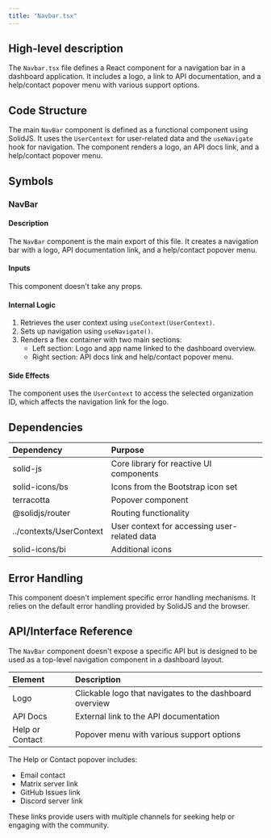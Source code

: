 ```yaml
---
title: "Navbar.tsx"
---
```


## High-level description
The `Navbar.tsx` file defines a React component for a navigation bar in a dashboard application. It includes a logo, a link to API documentation, and a help/contact popover menu with various support options.

## Code Structure
The main `NavBar` component is defined as a functional component using SolidJS. It uses the `UserContext` for user-related data and the `useNavigate` hook for navigation. The component renders a logo, an API docs link, and a help/contact popover menu.

## Symbols

### NavBar
#### Description
The `NavBar` component is the main export of this file. It creates a navigation bar with a logo, API documentation link, and a help/contact popover menu.

#### Inputs
This component doesn't take any props.

#### Internal Logic
1. Retrieves the user context using `useContext(UserContext)`.
2. Sets up navigation using `useNavigate()`.
3. Renders a flex container with two main sections:
   - Left section: Logo and app name linked to the dashboard overview.
   - Right section: API docs link and help/contact popover menu.

#### Side Effects
The component uses the `UserContext` to access the selected organization ID, which affects the navigation link for the logo.

## Dependencies
| Dependency | Purpose |
|:-----------|:--------|
| solid-js | Core library for reactive UI components |
| solid-icons/bs | Icons from the Bootstrap icon set |
| terracotta | Popover component |
| @solidjs/router | Routing functionality |
| ../contexts/UserContext | User context for accessing user-related data |
| solid-icons/bi | Additional icons |

## Error Handling
This component doesn't implement specific error handling mechanisms. It relies on the default error handling provided by SolidJS and the browser.

## API/Interface Reference
The `NavBar` component doesn't expose a specific API but is designed to be used as a top-level navigation component in a dashboard layout.

| Element | Description |
|:--------|:------------|
| Logo | Clickable logo that navigates to the dashboard overview |
| API Docs | External link to the API documentation |
| Help or Contact | Popover menu with various support options |

The Help or Contact popover includes:
- Email contact
- Matrix server link
- GitHub Issues link
- Discord server link

These links provide users with multiple channels for seeking help or engaging with the community.